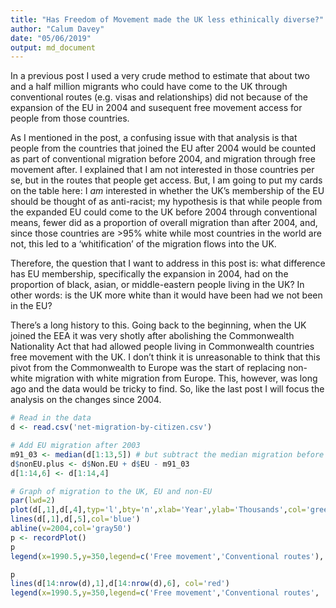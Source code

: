 ```yaml
---
title: "Has Freedom of Movement made the UK less ethinically diverse?"
author: "Calum Davey"
date: "05/06/2019"
output: md_document
---
```


In a previous post I used a very crude method to estimate that about two and a half million migrants who could have come to the UK through conventional routes (e.g. visas and relationships) did not because of the expansion of the EU in 2004 and susequent free movement access for people from those countries. 

As I mentioned in the post, a confusing issue with that analysis is that people from the countries that joined the EU after 2004 would be counted as part of conventional migration before 2004, and migration through free movement after. I explained that I am not interested in those countries per se, but in the routes that people get access. But, I am going to put my cards on the table here: I _am_ interested in whether the UK's membership of the EU should be thought of as anti-racist; my hypothesis is that while people from the expanded EU could come to the UK before 2004 through conventional means, fewer did as a proportion of overall migration than after 2004, and, since those countries are >95% white while most countries in the world are not, this led to a 'whitification' of the migration flows into the UK.
   
Therefore, the question that I want to address in this post is: what difference has EU membership,  specifically the expansion in 2004, had on the proportion of black, asian, or middle-eastern people living in the UK? In other words: is the UK more white than it would have been had we not been in the EU? 

There's a long history to this. Going back to the beginning, when the UK joined the EEA it was very shotly after abolishing the Commonwealth Nationality Act that had allowed people living in Commonwealth countries free movement with the UK. I don't think it is unreasonable to think that this pivot from the Commonwealth to Europe was the start of replacing non-white migration with white migration from Europe. This, however, was long ago and the data would be tricky to find. So, like the last post I will focus the analysis on the changes since 2004. 





```r
# Read in the data 
d <- read.csv('net-migration-by-citizen.csv')  

# Add EU migration after 2003
m91_03 <- median(d[1:13,5]) # but subtract the median migration before 2003
d$nonEU.plus <- d$Non.EU + d$EU - m91_03
d[1:14,6] <- d[1:14,4]

# Graph of migration to the UK, EU and non-EU 
par(lwd=2)
plot(d[,1],d[,4],typ='l',bty='n',xlab='Year',ylab='Thousands',col='green',ylim=c(0,360))
lines(d[,1],d[,5],col='blue')
abline(v=2004,col='gray50')
p <- recordPlot()
p
legend(x=1990.5,y=350,legend=c('Free movement','Conventional routes'), fill=c('blue','green'),bty='n',border='white')
```


```r
p
lines(d[14:nrow(d),1],d[14:nrow(d),6], col='red')
legend(x=1990.5,y=350,legend=c('Free movement','Conventional routes', 'Missing conventional migrants'), fill=c('blue','green','red'),bty='n',border='white')
```


